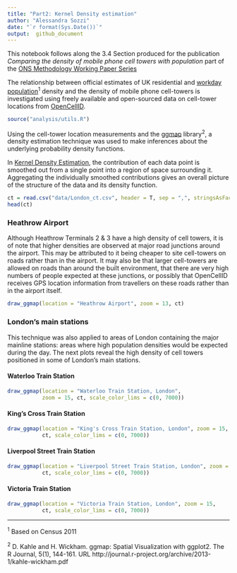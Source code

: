 ```yaml
---
title: "Part2: Kernel Density estimation"
author: "Alessandra Sozzi"  
date: "`r format(Sys.Date())`"
output:  github_document
---
```


This notebook follows along the 3.4 Section produced for the publication *Comparing the density of mobile phone cell towers with population* part of the [ONS Methodology Working Paper Series]()

The relationship between official estimates of UK residential and [workday population](https://www.ons.gov.uk/peoplepopulationandcommunity/populationandmigration/populationestimates/articles/theworkdaypopulationofenglandandwales/2013-10-31#data)<sup>1</sup> density and the density of mobile phone cell-towers is investigated using freely available and open-sourced data on cell-tower locations from [OpenCellID](https://opencellid.org/).

```r
source("analysis/utils.R")
```

Using the cell-tower location measurements and the [ggmap](https://cran.r-project.org/web/packages/ggmap/ggmap.pdf) library<sup>2</sup>, a density estimation technique was used to make inferences about the underlying probability density functions. 

In [Kernel Density Estimation](https://en.wikipedia.org/wiki/Kernel_density_estimation), the contribution of each data point is smoothed out from a single point into a region of space surrounding it. Aggregating the individually smoothed contributions gives an overall picture of the structure of the data and its density function. 

```r
ct = read.csv("data/London_ct.csv", header = T, sep = ",", stringsAsFactors = F)
head(ct)
```


### Heathrow Airport

Although Heathrow Terminals 2 & 3 have a high density of cell towers, it is of note that higher densities are observed at major road junctions around the airport. This may be attributed to it being cheaper to site cell-towers on roads rather than in the airport. It may also be that larger cell-towers are allowed on roads than around the built environment, that there are very high numbers of people expected at these junctions, or possibly that OpenCellID receives GPS location information from travellers on these roads rather than in the airport itself. 

```r
draw_ggmap(location = "Heathrow Airport", zoom = 13, ct)
```

### London’s main stations

This technique was also applied to areas of London containing the major mainline stations: areas where high population densities would be expected during the day. 
The next plots reveal the high density of cell towers positioned in some of London’s main stations.

#### Waterloo Train Station
```r
draw_ggmap(location = "Waterloo Train Station, London", 
           zoom = 15, ct, scale_color_lims = c(0, 7000))
```

#### King's Cross Train Station
```r
draw_ggmap(location = "King's Cross Train Station, London", zoom = 15, 
           ct, scale_color_lims = c(0, 7000))
```

#### Liverpool Street Train Station
```r
draw_ggmap(location = "Liverpool Street Train Station, London", zoom = 15, 
           ct, scale_color_lims = c(0, 7000))
```

#### Victoria Train Station
```r
draw_ggmap(location = "Victoria Train Station, London", zoom = 15, 
           ct, scale_color_lims = c(0, 7000))
```

---

<sup>1</sup> Based on Census 2011

<sup>2</sup> D. Kahle and H. Wickham. ggmap: Spatial Visualization with ggplot2. The R Journal,
  5(1), 144-161. URL http://journal.r-project.org/archive/2013-1/kahle-wickham.pdf
